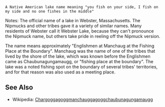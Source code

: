{{wikify}}
 A Native American lake name meaning "you fish on your side, I fish on my side and no one fishes in the middle" 

Notes: 
The official name of a lake in Webster, Massachusetts. The Nipmucks and other tribes gave it a variety of similar names. Many residents of Webster call it Webster Lake, because they can't pronounce the Nipmuck name, but others take pride in reeling off the Nipmuck version.

The name means approximately "Englishmen at Manchaug at the Fishing Place at the Boundary". Manchaug was the name of one of the tribes that lived by the shore of the lake, which was known before the Englishmen came as Chaubunagungamaugg, or "fishing place at the boundary". The lake was a noted fishing spot on the boundary of several tribes' territories, and for that reason was also used as a meeting place.

==See Also==
*Wikipedia: [[w:Chargoggagoggmanchauggagoggchaubunagungamaugg|Chargoggagoggmanchauggagoggchaubunagungamaugg]]